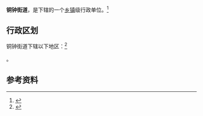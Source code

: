 {{中国乡级行政区|21/12/02/004/000}}

'''铜钟街道'''，是{{PRC admin/fullname|21/12/02/004/000|3}}下辖的一个[[乡镇|乡镇]]级行政单位。<ref>{{PRC admin/ref sgc|{{PRC admin/parent|21/12/02/004/000}}}}</ref>

== 行政区划 ==

铜钟街道下辖以下地区：<ref>{{PRC admin/ref sgc|21/12/02/004/000}}</ref>

{{PRC admin/children|21/12/02/004/000}}。

== 参考资料 ==

{{reflist}}

{{行政区划小作品}}
{{PRC admin/navcat|21/12/02/004/000}}